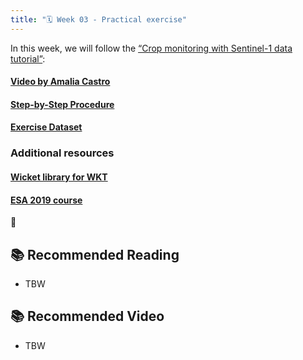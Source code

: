 ```yaml
---
title: "🗓️ Week 03 - Practical exercise"
---
```


In this  week, we will follow the ["Crop monitoring with Sentinel-1 data tutorial"](https://drive.google.com/file/d/14MWVTdDC2mEaz7o_jDJS4mLahWNUuoHB/view?usp=sharing):

#### [Video by Amalia Castro](https://www.youtube.com/watch?v=ZwuCE4D6w-M)
#### [Step-by-Step Procedure](https://drive.google.com/file/d/19hQucpo2BGxxsZffzGb8-LEQ9NMyrJ4o/view?usp=sharing)
#### [Exercise Dataset](https://drive.google.com/drive/folders/1XkzW1XBmh_sjxTMnVWrb48VuVwYpuOK0?usp=sharing)

:::{.callout-note collapse=false}
### Additional resources
#### [Wicket library for WKT](https://arthur-e.github.io/Wicket/sandbox-gmaps3.html)
#### [ESA 2019 course](https://eo4society.esa.int/resources/5th-advanced-polarimetry-2019/)
:::

🎥 


## 📚 Recommended Reading

- TBW

## 📚 Recommended Video

- TBW